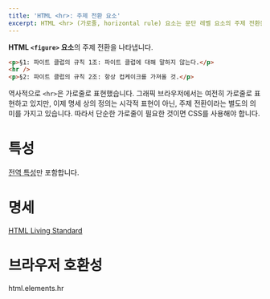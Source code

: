 ```yaml
---
title: 'HTML <hr>: 주제 전환 요소'
excerpt: HTML <hr> (가로줄, horizontal rule) 요소는 문단 레벨 요소의 주제 전환을 나타냅니다.
---
```


**HTML `<figure>` 요소**의 주제 전환을 나타냅니다.

<Demo height={120} />

```html name=demo
<p>§1: 파이트 클럽의 규칙 1조: 파이트 클럽에 대해 말하지 않는다.</p>
<hr />
<p>§2: 파이트 클럽의 규칙 2조: 항상 컵케이크를 가져올 것.</p>
```

역사적으로 `<hr>`은 가로줄로 표현했습니다. 그래픽 브라우저에서는 여전히 가로줄로 표현하고 있지만, 이제 명세 상의 정의는 시각적 표현이 아닌, 주제 전환이라는 별도의 의미를 가지고 있습니다. 따라서 단순한 가로줄이 필요한 것이면 CSS를 사용해야 합니다.

# 특성

[전역 특성](/docs/Web/HTML/Global_attributes)만 포함합니다.

# 명세

[HTML Living Standard](https://html.spec.whatwg.org/multipage/semantics.html#the-hr-element)

# 브라우저 호환성

<BrowserCompat>html.elements.hr</BrowserCompat>
